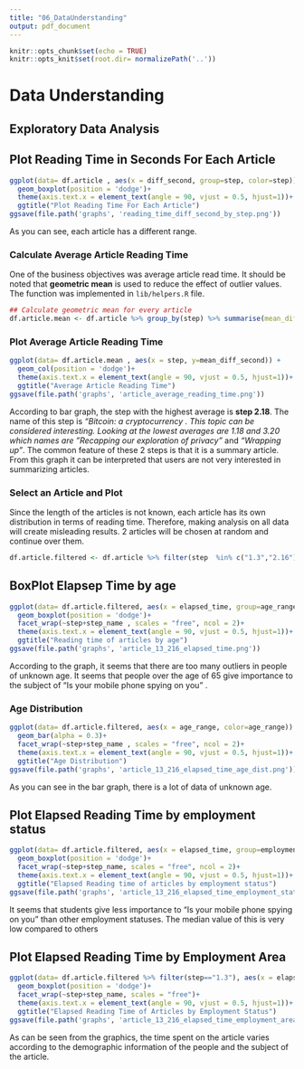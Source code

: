 ```yaml
---
title: "06_DataUnderstanding"
output: pdf_document
---
```



```r
knitr::opts_chunk$set(echo = TRUE)
knitr::opts_knit$set(root.dir= normalizePath('..'))
```


#  Data Understanding

## Exploratory Data Analysis


## Plot Reading Time in Seconds For Each Article
```r
ggplot(data= df.article , aes(x = diff_second, group=step, color=step)) +
  geom_boxplot(position = 'dodge')+
  theme(axis.text.x = element_text(angle = 90, vjust = 0.5, hjust=1))+
  ggtitle("Plot Reading Time For Each Article")
ggsave(file.path('graphs', 'reading_time_diff_second_by_step.png'))
```

As you can see, each article has a different range.

###  Calculate Average Article Reading Time

One of the business objectives was average article read time. It should be noted that **geometric mean** is used to reduce the effect of outlier values.
The function was implemented in `lib/helpers.R` file.

```r
## Calculate geometric mean for every article
df.article.mean <- df.article %>% group_by(step) %>% summarise(mean_diff_second = helper.geo_mean(diff_second))

```




###  Plot Average Article Reading Time

```r
ggplot(data= df.article.mean , aes(x = step, y=mean_diff_second)) +
  geom_col(position = 'dodge')+
  theme(axis.text.x = element_text(angle = 90, vjust = 0.5, hjust=1))+
  ggtitle("Average Article Reading Time")
ggsave(file.path('graphs', 'article_average_reading_time.png'))
```

According to bar graph, the step with the highest average is **step 2.18**. The name of this step is *"Bitcoin: a cryptocurrency *. This topic can be considered interesting. Looking at the lowest averages are 1.18 and 3.20 which names are *"Recapping our exploration of privacy"* and *"Wrapping up"*. The common feature of these 2 steps is that it is a summary article. From this graph it can be interpreted that users are not very interested in summarizing articles.


### Select an Article and Plot

Since the length of the articles is not known, each article has its own distribution in terms of reading time. Therefore, making analysis on all data will create misleading results. 2 articles will be chosen at random and continue over them.



```r
df.article.filtered <- df.article %>% filter(step  %in% c("1.3","2.16"))
```



## BoxPlot Elapsep Time by age

```r
ggplot(data= df.article.filtered, aes(x = elapsed_time, group=age_range, color=age_range)) +
  geom_boxplot(position = 'dodge')+
  facet_wrap(~step+step_name , scales = "free", ncol = 2)+
  theme(axis.text.x = element_text(angle = 90, vjust = 0.5, hjust=1))+
  ggtitle("Reading time of articles by age")
ggsave(file.path('graphs', 'article_13_216_elapsed_time.png'))
```

According to the graph, it seems that there are too many outliers in people of unknown age.
It seems that people over the age of 65 give importance to the subject of "Is your mobile phone spying on you" .


### Age Distribution

```r
ggplot(data= df.article.filtered, aes(x = age_range, color=age_range)) +
  geom_bar(alpha = 0.3)+
  facet_wrap(~step+step_name , scales = "free", ncol = 2)+
  theme(axis.text.x = element_text(angle = 90, vjust = 0.5, hjust=1))+
  ggtitle("Age Distribution")
ggsave(file.path('graphs', 'article_13_216_elapsed_time_age_dist.png'))
```
As you can see in the bar graph, there is a lot of data of unknown age.



## Plot Elapsed Reading Time by employment status
```r
ggplot(data= df.article.filtered, aes(x = elapsed_time, group=employment_status, color=employment_status)) +
  geom_boxplot(position = 'dodge')+
  facet_wrap(~step+step_name, scales = "free", ncol = 2)+
  theme(axis.text.x = element_text(angle = 90, vjust = 0.5, hjust=1))+
  ggtitle("Elapsed Reading time of articles by employment status")
ggsave(file.path('graphs', 'article_13_216_elapsed_time_employment_status.png'))
```


It seems that students give less importance to "Is your mobile phone spying on you" than other employment statuses. The median value of this is very low compared to others


## Plot Elapsed Reading Time by Employment Area
```r
ggplot(data= df.article.filtered %>% filter(step=="1.3"), aes(x = elapsed_time, group=employment_area, color=employment_area)) +
  geom_boxplot(position = 'dodge')+
  facet_wrap(~step+step_name, scales = "free")+
  theme(axis.text.x = element_text(angle = 90, vjust = 0.5, hjust=1))+
  ggtitle("Elapsed Reading Time of Articles by Employment Status")
ggsave(file.path('graphs', 'article_13_216_elapsed_time_employment_area.png'))
```
As can be seen from the graphics, the time spent on the article varies according to the demographic information of the people and the subject of the article.
